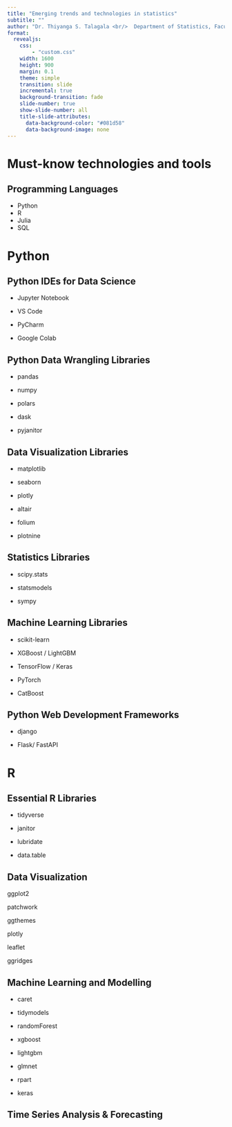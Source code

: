```yaml
---
title: "Emerging trends and technologies in statistics"
subtitle: ""
author: "Dr. Thiyanga S. Talagala <br/>  Department of Statistics, Faculty of Applied Sciences <br/> University of Sri Jayewardenepura, Sri Lanka"
format:
  revealjs:
    css:
        - "custom.css"
    width: 1600
    height: 900
    margin: 0.1
    theme: simple
    transition: slide
    incremental: true
    background-transition: fade
    slide-number: true
    show-slide-number: all
    title-slide-attributes: 
      data-background-color: "#081d58"
      data-background-image: none
---
```


# Must-know technologies and tools

## Programming Languages

::: incremental
-   Python
-   R
-   Julia
-   SQL
:::

# Python

## Python IDEs for Data Science

::: incremental
-   Jupyter Notebook

-   VS Code

-   PyCharm

-   Google Colab
:::

## Python Data Wrangling Libraries

-   pandas

-   numpy

-   polars

-   dask

-   pyjanitor

## Data Visualization Libraries

-   matplotlib

-   seaborn

-   plotly

-   altair

-   folium

-   plotnine

## Statistics Libraries

- scipy.stats 

- statsmodels

- sympy

## Machine Learning Libraries

- scikit-learn 

- XGBoost / LightGBM 

- TensorFlow / Keras

- PyTorch 

- CatBoost 


## Python Web Development Frameworks

- django

- Flask/ FastAPI

# R

## Essential R Libraries 

- tidyverse

- janitor

- lubridate

- data.table


## Data Visualization


ggplot2 

patchwork

ggthemes

plotly

leaflet

ggridges

## Machine Learning and Modelling

- caret 

- tidymodels

- randomForest

- xgboost 

- lightgbm 

- glmnet 

- rpart 

- keras 

## Time Series Analysis & Forecasting